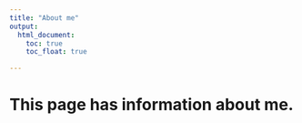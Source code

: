 ```yaml
---
title: "About me"
output: 
  html_document:
    toc: true
    toc_float: true

---
```

 
# This page has information about me.
